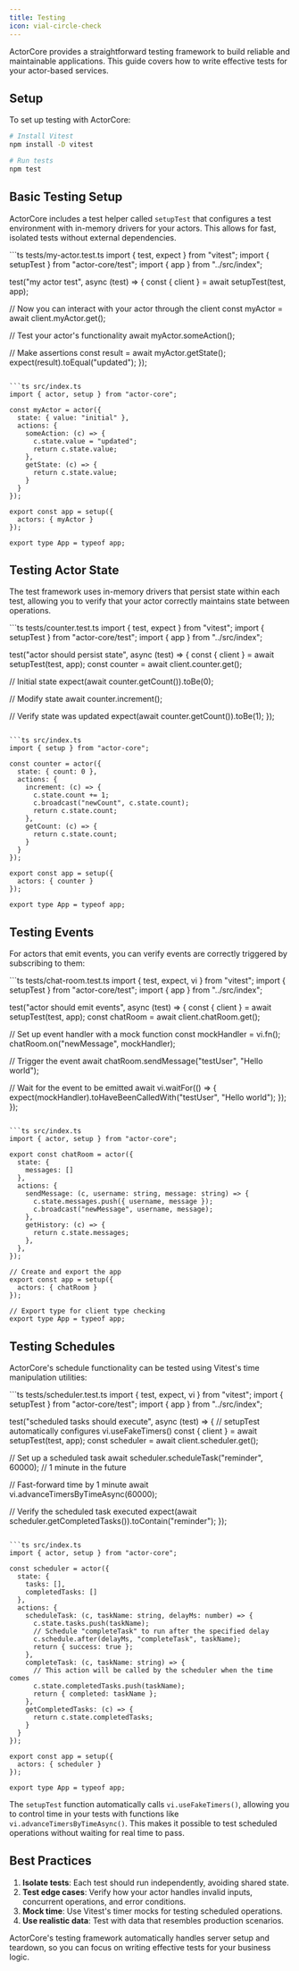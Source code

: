 ```yaml
---
title: Testing
icon: vial-circle-check
---
```


ActorCore provides a straightforward testing framework to build reliable and maintainable applications. This guide covers how to write effective tests for your actor-based services.

## Setup

To set up testing with ActorCore:

```bash
# Install Vitest
npm install -D vitest

# Run tests
npm test
```

## Basic Testing Setup

ActorCore includes a test helper called `setupTest` that configures a test environment with in-memory drivers for your actors. This allows for fast, isolated tests without external dependencies.

<CodeGroup>
```ts tests/my-actor.test.ts
import { test, expect } from "vitest";
import { setupTest } from "actor-core/test";
import { app } from "../src/index";

test("my actor test", async (test) => {
  const { client } = await setupTest(test, app);
  
  // Now you can interact with your actor through the client
  const myActor = await client.myActor.get();
  
  // Test your actor's functionality
  await myActor.someAction();
  
  // Make assertions
  const result = await myActor.getState();
  expect(result).toEqual("updated");
});
```

```ts src/index.ts
import { actor, setup } from "actor-core";

const myActor = actor({
  state: { value: "initial" },
  actions: {
    someAction: (c) => {
      c.state.value = "updated";
      return c.state.value;
    },
    getState: (c) => {
      return c.state.value;
    }
  }
});

export const app = setup({
  actors: { myActor }
});

export type App = typeof app;
```
</CodeGroup>

## Testing Actor State

The test framework uses in-memory drivers that persist state within each test, allowing you to verify that your actor correctly maintains state between operations.

<CodeGroup>
```ts tests/counter.test.ts
import { test, expect } from "vitest";
import { setupTest } from "actor-core/test";
import { app } from "../src/index";

test("actor should persist state", async (test) => {
  const { client } = await setupTest(test, app);
  const counter = await client.counter.get();
  
  // Initial state
  expect(await counter.getCount()).toBe(0);
  
  // Modify state
  await counter.increment();
  
  // Verify state was updated
  expect(await counter.getCount()).toBe(1);
});
```

```ts src/index.ts
import { setup } from "actor-core";

const counter = actor({
  state: { count: 0 },
  actions: {
    increment: (c) => {
      c.state.count += 1;
      c.broadcast("newCount", c.state.count);
      return c.state.count;
    },
    getCount: (c) => {
      return c.state.count;
    }
  }
});

export const app = setup({
  actors: { counter }
});

export type App = typeof app;
```
</CodeGroup>

## Testing Events

For actors that emit events, you can verify events are correctly triggered by subscribing to them:

<CodeGroup>
```ts tests/chat-room.test.ts
import { test, expect, vi } from "vitest";
import { setupTest } from "actor-core/test";
import { app } from "../src/index";

test("actor should emit events", async (test) => {
  const { client } = await setupTest(test, app);
  const chatRoom = await client.chatRoom.get();
  
  // Set up event handler with a mock function
  const mockHandler = vi.fn();
  chatRoom.on("newMessage", mockHandler);
  
  // Trigger the event
  await chatRoom.sendMessage("testUser", "Hello world");
  
  // Wait for the event to be emitted
  await vi.waitFor(() => {
    expect(mockHandler).toHaveBeenCalledWith("testUser", "Hello world");
  });
});
```

```ts src/index.ts
import { actor, setup } from "actor-core";

export const chatRoom = actor({
  state: { 
    messages: []
  },
  actions: {
    sendMessage: (c, username: string, message: string) => {
      c.state.messages.push({ username, message });
      c.broadcast("newMessage", username, message);
    },
    getHistory: (c) => {
      return c.state.messages;
    },
  },
});

// Create and export the app
export const app = setup({
  actors: { chatRoom }
});

// Export type for client type checking
export type App = typeof app;
```
</CodeGroup>

## Testing Schedules

ActorCore's schedule functionality can be tested using Vitest's time manipulation utilities:

<CodeGroup>
```ts tests/scheduler.test.ts
import { test, expect, vi } from "vitest";
import { setupTest } from "actor-core/test";
import { app } from "../src/index";

test("scheduled tasks should execute", async (test) => {
  // setupTest automatically configures vi.useFakeTimers()
  const { client } = await setupTest(test, app);
  const scheduler = await client.scheduler.get();
  
  // Set up a scheduled task
  await scheduler.scheduleTask("reminder", 60000); // 1 minute in the future
  
  // Fast-forward time by 1 minute
  await vi.advanceTimersByTimeAsync(60000);
  
  // Verify the scheduled task executed
  expect(await scheduler.getCompletedTasks()).toContain("reminder");
});
```

```ts src/index.ts
import { actor, setup } from "actor-core";

const scheduler = actor({
  state: { 
    tasks: [],
    completedTasks: []
  },
  actions: {
    scheduleTask: (c, taskName: string, delayMs: number) => {
      c.state.tasks.push(taskName);
      // Schedule "completeTask" to run after the specified delay
      c.schedule.after(delayMs, "completeTask", taskName);
      return { success: true };
    },
    completeTask: (c, taskName: string) => {
      // This action will be called by the scheduler when the time comes
      c.state.completedTasks.push(taskName);
      return { completed: taskName };
    },
    getCompletedTasks: (c) => {
      return c.state.completedTasks;
    }
  }
});

export const app = setup({
  actors: { scheduler }
});

export type App = typeof app;
```
</CodeGroup>

The `setupTest` function automatically calls `vi.useFakeTimers()`, allowing you to control time in your tests with functions like `vi.advanceTimersByTimeAsync()`. This makes it possible to test scheduled operations without waiting for real time to pass.

## Best Practices

1. **Isolate tests**: Each test should run independently, avoiding shared state.
2. **Test edge cases**: Verify how your actor handles invalid inputs, concurrent operations, and error conditions.
3. **Mock time**: Use Vitest's timer mocks for testing scheduled operations.
4. **Use realistic data**: Test with data that resembles production scenarios.

ActorCore's testing framework automatically handles server setup and teardown, so you can focus on writing effective tests for your business logic.
